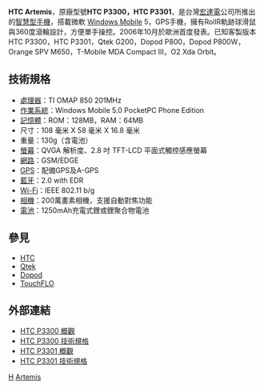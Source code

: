 {{noteTA
|G1=長度單位
}}

'''HTC Artemis'''，原廠型號'''HTC P3300，HTC P3301'''，是台灣[[宏達電|宏達電]]公司所推出的[[智慧型手機|智慧型手機]]，搭載微軟 [[Windows_Mobile|Windows Mobile]] 5，GPS手機，擁有RollR軌跡球滑鼠與360度滾輪設計，方便單手操控。2006年10月於歐洲首度發表。已知客製版本HTC P3300，HTC P3301，Qtek G200，Dopod P800，Dopod P800W，Orange SPV M650，T-Mobile MDA Compact III，O2 Xda Orbit。

== 技術規格 ==
* [[處理器|處理器]]：TI OMAP 850 201MHz
* [[作業系統|作業系統]]：Windows Mobile 5.0 PocketPC Phone Edition 
* [[記憶體|記憶體]]：ROM：128MB，RAM：64MB
* 尺寸：108 毫米 X 58 毫米 X 16.8 毫米
* 重量：130g（含電池）
* [[螢幕|螢幕]]：QVGA 解析度、2.8 吋 TFT-LCD 平面式觸控感應螢幕 
* [[網路|網路]]：GSM/EDGE
* [[GPS|GPS]]：配備GPS及A-GPS
* [[藍牙|藍牙]]：2.0 with EDR
* [[Wi-Fi|Wi-Fi]]：IEEE 802.11 b/g
* [[相機|相機]]：200萬畫素相機，支援自動對焦功能
* [[電池|電池]]：1250mAh充電式鋰或鋰聚合物電池

== 參見 ==
* [[HTC|HTC]]
* [[Qtek|Qtek]]
* [[Dopod|Dopod]]
* [[TouchFLO|TouchFLO]]

== 外部連結 ==
* [https://web.archive.org/web/20110716060826/http://www.htc.com/www/product.aspx?id=392 HTC P3300 概觀]
* [http://www.htc.com/www/product.aspx?id=466 HTC P3300 技術規格]{{Wayback|url=http://www.htc.com/www/product.aspx?id=466 |date=20080904024026 }}
* [http://www.htc.com/br/product.aspx?id=41460 HTC P3301 概觀]{{dead link|date=2017年11月 |bot=InternetArchiveBot |fix-attempted=yes }}
* [http://www.htc.com/br/product.aspx?id=41464 HTC P3301 技術規格]{{dead link|date=2017年11月 |bot=InternetArchiveBot |fix-attempted=yes }}

{{HTC Phones P Series}}

[[Category:智能手機|H]]
[[Category:宏達電手機|Artemis]]